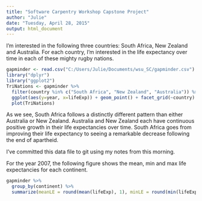 ```yaml
---
title: "Software Carpentry Workshop Capstone Project"
author: "Julie"
date: "Tuesday, April 28, 2015"
output: html_document
---
```


I'm interested in the following three countries: South Africa, New Zealand and Australia.  For each country, I'm interested in the life expectancy over time in each of these mighty rugby nations.

```r
gapminder <- read.csv("C:/Users/Julie/Documents/wsu_SC/gapminder.csv")
library("dplyr")
library("ggplot2")
TriNations <- gapminder %>%
  filter(country %in% c("South Africa", "New Zealand", "Australia")) %>%
  ggplot(aes(y=year, x=lifeExp)) + geom_point() + facet_grid(~country)
  plot(TriNations)
```

As we see, South Africa follows a distinctly different pattern than either Australia or New Zealand.  Australia and New Zealand each have continuous positive growth in their life expectancies over time.  South Africa goes from improving their life expectancy to seeing a remarkable decrease following the end of apartheid.

I've committed this data file to git using my notes from this morning.

For the year 2007, the following figure shows the mean, min and max life expectancies for each continent.

```r
gapminder %>%
  group_by(continent) %>%
  summarize(meanLE = round(mean(lifeExp), 1), minLE = round(min(lifeExp),1), maxLE = round(max(lifeExp), 1))

```


